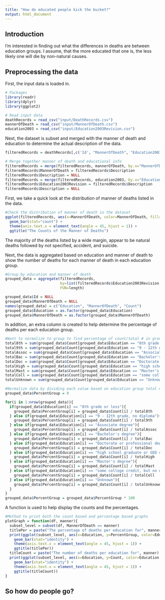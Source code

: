 ```yaml
---
title: "How do educated people kick the bucket?"
output: html_document
---
```


## Introduction

I'm interested in finding out what the differences in deaths are between education groups. I assume, that the more educated that one is, the less likely one will die by non-natural causes. 

## Preprocessing the data

First, the input data is loaded in.

```r
# Packages
library(readr)
library(dplyr)
library(ggplot2)

# Read input data
deathRecords = read_csv("input/DeathRecords.csv")
mannerOfDeath = read_csv("input/MannerOfDeath.csv")
education2003 = read_csv("input/Education2003Revision.csv")
```

Next, the dataset is subset and merged with the manner of death and education to determine the actual description of the data.

```r
filteredRecords = deathRecords[,c('Id', "MannerOfDeath", "Education2003Revision")]

# Merge together manner of death and educational info
filteredRecords = merge(filteredRecords, mannerOfDeath, by.x="MannerOfDeath", by.y="Code")
filteredRecords$MannerOfDeath = filteredRecords$Description
filteredRecords$Description = NULL
filteredRecords = merge(filteredRecords, education2003, by.x="Education2003Revision", by.y="Code")
filteredRecords$Education2003Revision = filteredRecords$Description
filteredRecords$Description = NULL
```

First, we take a quick look at the distribution of manner of deaths listed in the data.

```r
#Check the distribution of manner of death in the dataset
ggplot(filteredRecords, aes(x=MannerOfDeath, color=MannerOfDeath, fill=MannerOfDeath)) + 
  geom_bar(stat="count") + 
  theme(axis.text.x = element_text(angle = 45, hjust = 1)) +
  ggtitle("The Counts of the Manner of Deaths")
```

The majority of the deaths listed by a wide margin, appear to be natural deaths followed by not specified, accident, and suicide. 

Next, the data is aggregated based on education and manner of death to show the number of deaths for each manner of death in each education group.

```r
#Group by education and manner of death
grouped_data = aggregate(filteredRecords, 
                         by=list(filteredRecords$Education2003Revision, filteredRecords$MannerOfDeath),
                         FUN=length)

grouped_data$Id = NULL
grouped_data$MannerOfDeath = NULL
names(grouped_data) = c("Education", "MannerOfDeath", "Count")
grouped_data$Education = as.factor(grouped_data$Education)
grouped_data$MannerOfDeath = as.factor(grouped_data$MannerOfDeath)

```

In addition, an extra column is created to help determine the percentage of deaths per each education group.

```r
#Want to normalize to group to find percentage of count/total # in group
total8th = sum(grouped_data$Count[grouped_data$Education == "8th grade or less"])
total9th = sum(grouped_data$Count[grouped_data$Education == "9 - 12th grade, no diploma"])
totalAssoc = sum(grouped_data$Count[grouped_data$Education == "Associate degree"])
totalBac = sum(grouped_data$Count[grouped_data$Education == "Bachelor's degree"])
totalDoc = sum(grouped_data$Count[grouped_data$Education == "Doctorate or professional degree"])
totalHigh = sum(grouped_data$Count[grouped_data$Education == "high school graduate or GED completed"])
totalMast = sum(grouped_data$Count[grouped_data$Education == "Master's degree"])
totalColl = sum(grouped_data$Count[grouped_data$Education == "some college credit, but no degree"])
totalUnknown = sum(grouped_data$Count[grouped_data$Education == "Unknown"])

#Normalize data by dividing each value based on education group total numbers
grouped_data$PercentGroup = 0

for(i in 1:nrow(grouped_data)){
  if(grouped_data$Education[i] == "8th grade or less"){
    grouped_data$PercentGroup[i] = grouped_data$Count[i] / total8th
  } else if(grouped_data$Education[i] == "9 - 12th grade, no diploma"){
    grouped_data$PercentGroup[i] = grouped_data$Count[i] / total9th
  } else if(grouped_data$Education[i] == "Associate degree"){
    grouped_data$PercentGroup[i] = grouped_data$Count[i] / totalAssoc
  } else if(grouped_data$Education[i] == "Bachelor's degree"){
    grouped_data$PercentGroup[i] = grouped_data$Count[i] / totalBac
  } else if(grouped_data$Education[i] == "Doctorate or professional degree"){
    grouped_data$PercentGroup[i] = grouped_data$Count[i] / totalDoc
  } else if(grouped_data$Education[i] == "high school graduate or GED completed"){
    grouped_data$PercentGroup[i] = grouped_data$Count[i] / totalHigh
  } else if(grouped_data$Education[i] == "Master's degree"){
    grouped_data$PercentGroup[i] = grouped_data$Count[i] / totalMast
  } else if(grouped_data$Education[i] == "some college credit, but no degree"){
    grouped_data$PercentGroup[i] = grouped_data$Count[i] / totalColl
  } else if(grouped_data$Education[i] == "Unknown"){
    grouped_data$PercentGroup[i] = grouped_data$Count[i] / totalUnknown
  }
}
grouped_data$PercentGroup = grouped_data$PercentGroup * 100
```

A function is used to help display the counts and the percentages.

```r
#Method to print both the count based and percentage based graphs
plotGraph = function(df, manner){
  subset_level = subset(df, MannerOfDeath == manner)
  titlePer = paste("The percentage of deaths per education for", manner)
  print(ggplot(subset_level, aes(x=Education, y=PercentGroup, color=Education, fill=Education)) + 
    geom_bar(stat="identity") +
    theme(axis.text.x = element_text(angle = 45, hjust = 1)) +
    ggtitle(titlePer))
  titleCount = paste("The number of deaths per education for", manner)
  print(ggplot(subset_level, aes(x=Education, y=Count, color=Education, fill=Education)) + 
    geom_bar(stat="identity") +
    theme(axis.text.x = element_text(angle = 45, hjust = 1)) +
    ggtitle(titleCount))
}
```

## So how do people go?

